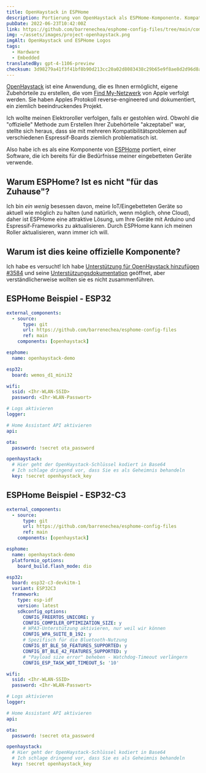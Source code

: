 ```yaml
---
title: OpenHaystack in ESPHome
description: Portierung von OpenHaystack als ESPHome-Komponente. Kompatibel mit allen Espressif BLE-Geräten.
pubDate: 2022-06-23T10:42:00Z
link: https://github.com/barrenechea/esphome-config-files/tree/main/components/openhaystack
img: ~/assets/images/project-openhaystack.png
imgAlt: OpenHaystack und ESPHome Logos
tags:
  - Hardware
  - Embedded
translatedBy: gpt-4-1106-preview
checksum: 3d98279a41f3f41bf8b90d213cc20a02d8083438c29b65e9f8ae8d2d96d8a017
---
```


[OpenHaystack](https://github.com/seemoo-lab/openhaystack) ist eine Anwendung, die es Ihnen ermöglicht, eigene Zubehörteile zu erstellen, die vom [Find My-Netzwerk](https://developer.apple.com/find-my/) von Apple verfolgt werden. Sie haben Apples Protokoll reverse-engineered und dokumentiert, ein ziemlich beeindruckendes Projekt.

Ich wollte meinen Elektroroller verfolgen, falls er gestohlen wird. Obwohl die "offizielle" Methode zum Erstellen Ihrer Zubehörteile "akzeptabel" war, stellte sich heraus, dass sie mit mehreren Kompatibilitätsproblemen auf verschiedenen Espressif-Boards ziemlich problematisch ist.

Also habe ich es als eine Komponente von [ESPHome](https://esphome.io/) portiert, einer Software, die ich bereits für die Bedürfnisse meiner eingebetteten Geräte verwende.

## Warum ESPHome? Ist es nicht "für das Zuhause"?

Ich bin _ein wenig_ besessen davon, meine IoT/Eingebetteten Geräte so aktuell wie möglich zu halten (und natürlich, wenn möglich, ohne Cloud), daher ist ESPHome eine attraktive Lösung, um Ihre Geräte mit Arduino und Espressif-Frameworks zu aktualisieren. Durch ESPHome kann ich meinen Roller aktualisieren, wann immer ich will.

## Warum ist dies keine offizielle Komponente?

Ich habe es versucht! Ich habe [Unterstützung für OpenHaystack hinzufügen #3584](https://github.com/esphome/esphome/pull/3584) und seine [Unterstützungsdokumentation](https://deploy-preview-2146--esphome.netlify.app/components/openhaystack.html) geöffnet, aber verständlicherweise wollten sie es nicht zusammenführen.

## ESPHome Beispiel - ESP32

```yaml
external_components:
  - source:
      type: git
      url: https://github.com/barrenechea/esphome-config-files
      ref: main
    components: [openhaystack]

esphome:
  name: openhaystack-demo

esp32:
  board: wemos_d1_mini32

wifi:
  ssid: <Ihr-WLAN-SSID>
  password: <Ihr-WLAN-Passwort>

# Logs aktivieren
logger:

# Home Assistant API aktivieren
api:

ota:
  password: !secret ota_password

openhaystack:
  # Hier geht der OpenHaystack-Schlüssel kodiert in Base64
  # Ich schlage dringend vor, dass Sie es als Geheimnis behandeln
  key: !secret openhaystack_key
```

## ESPHome Beispiel - ESP32-C3

```yaml
external_components:
  - source:
      type: git
      url: https://github.com/barrenechea/esphome-config-files
      ref: main
    components: [openhaystack]

esphome:
  name: openhaystack-demo
  platformio_options:
    board_build.flash_mode: dio

esp32:
  board: esp32-c3-devkitm-1
  variant: ESP32C3
  framework:
    type: esp-idf
    version: latest
    sdkconfig_options:
      CONFIG_FREERTOS_UNICORE: y
      CONFIG_COMPILER_OPTIMIZATION_SIZE: y
      # WPA3-Unterstützung aktivieren, nur weil wir können
      CONFIG_WPA_SUITE_B_192: y
      # Spezifisch für die Bluetooth-Nutzung
      CONFIG_BT_BLE_50_FEATURES_SUPPORTED: y
      CONFIG_BT_BLE_42_FEATURES_SUPPORTED: y
      # "Payload size error" beheben - Watchdog-Timeout verlängern
      CONFIG_ESP_TASK_WDT_TIMEOUT_S: '10'

wifi:
  ssid: <Ihr-WLAN-SSID>
  password: <Ihr-WLAN-Passwort>

# Logs aktivieren
logger:

# Home Assistant API aktivieren
api:

ota:
  password: !secret ota_password

openhaystack:
  # Hier geht der OpenHaystack-Schlüssel kodiert in Base64
  # Ich schlage dringend vor, dass Sie es als Geheimnis behandeln
  key: !secret openhaystack_key
```
